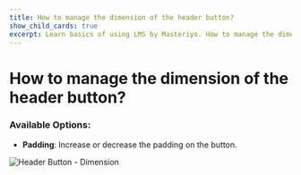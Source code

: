 ---
title: How to manage the dimension of the header button?
show_child_cards: true
excerpt: Learn basics of using LMS by Masteriyo. How to manage the dimension of the header button.
---

# How to manage the dimension of the header button?

### Available Options:

- **Padding**: Increase or decrease the padding on the button.

![Header Button - Dimension](https://user-images.githubusercontent.com/109593521/183477554-44637637-55ea-4e16-a854-dc07eae2f17e.png)


